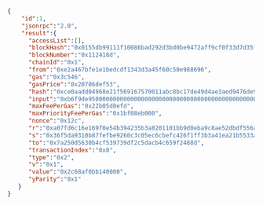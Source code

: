 
<Tabs>
  <TabItem value="JSON">

```json
{
    "id":1,
    "jsonrpc":"2.0",
    "result":{
      "accessList":[],
      "blockHash":"0x0155db99111f10086bad292d3bd0be9472aff9cf0f33d7d35f2db4814ffad0f6",
      "blockNumber":"0x112418d",
      "chainId":"0x1",
      "from":"0xe2a467bfe1e1bedcdf1343d3a45f60c50e988696",
      "gas":"0x3c546",
      "gasPrice":"0x20706def53",
      "hash":"0xce0aadd04968e21f569167570011abc8bc17de49d4ae3aed9476de9e03facff9",
      "input":"0xb6f9de9500000000000000000000000000000000000000000000000000000000000000000000000000000000000000000000000000000000000000000000000000000080000000000000000000000000e2a467bfe1e1bedcdf1343d3a45f60c50e9886960000000000000000000000000000000000000000000000000000000064e54a3b0000000000000000000000000000000000000000000000000000000000000002000000000000000000000000c02aaa39b223fe8d0a0e5c4f27ead9083c756cc2000000000000000000000000de15b9919539113a1930d3eed5088cd10338abb5",
      "maxFeePerGas":"0x22b05d8efd",
      "maxPriorityFeePerGas":"0x1bf08eb000",
      "nonce":"0x12c",
      "r":"0xa07fd6c16e169f0e54b394235b3a8201101bb9d0eba9c8ae52dbdf556a363388",
      "s":"0x36f5da9310b87fefbe9260c3c05ec6cbefc426f1ff3b3a41ea21b5533a787dfc",
      "to":"0x7a250d5630b4cf539739df2c5dacb4c659f2488d",
      "transactionIndex":"0x0",
      "type":"0x2",
      "v":"0x1",
      "value":"0x2c68af0bb140000",
      "yParity":"0x1"
   }
}
```

  </TabItem>
</Tabs>
